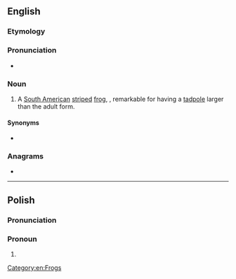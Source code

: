==English==

===Etymology===
{{rfe|en}}

===Pronunciation===
* {{IPA|en|/ˈd͡ʒeɪki/}}

===Noun===
{{en-noun}}

# A [[South America]]n [[stripe]]d [[frog]], {{taxlink|Pseudis paradoxa|species}}, remarkable for having a [[tadpole]] larger than the adult form.

====Synonyms====
* {{l|en|paradoxical frog}}

{{Webster 1913}}

===Anagrams===
* {{anagrams|en|a=aeijk|Kejia}}

[[Category:en:Frogs]]

----

==Polish==

===Pronunciation===
{{pl-p|a=LL-Q809 (pol)-Olaf-jakie.wav}}

===Pronoun===
{{head|pl|pronoun form}}

# {{inflection of|pl|jaki||n|nom//acc//voc|s|;|nv|nom//acc//voc|p}}